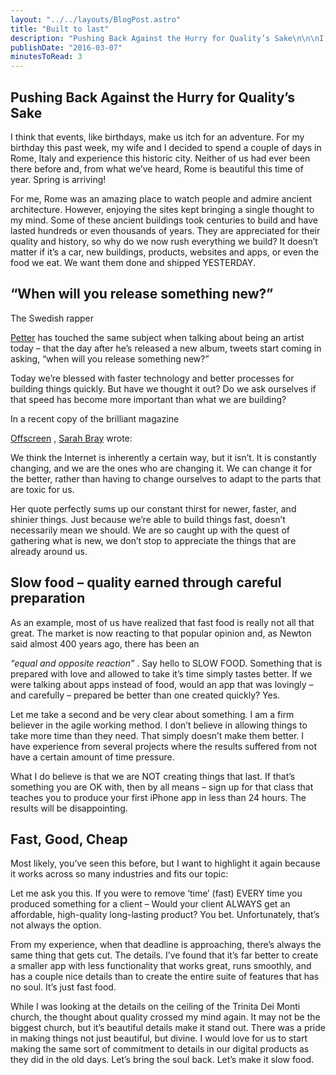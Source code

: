 ```yaml
---
layout: "../../layouts/BlogPost.astro"
title: "Built to last"
description: "Pushing Back Against the Hurry for Quality’s Sake\n\n\nI think that events, like birthdays, make us itch for an adventure. For my birthday this past week, my wife and I decided to spend a couple of days in Rome, Italy and experience this historic city. Neither of us had ever been there before and, from what we’ve heard, Rome is beautiful this time of year. Spring is arriving!\n\n\nFor me, Rome was an amazing place to watch people and admire ancient architecture. However, enjoying the sites kept bringi"
publishDate: "2016-03-07"
minutesToRead: 3
---
```


<h2 id="pushing-back-against-the-hurry-for-quality%E2%80%99s-sake">Pushing Back Against the Hurry for Quality’s Sake</h>
</h2>
<p>I think that events, like birthdays, make us itch for an adventure. For my birthday this past week, my wife and I decided to spend a couple of days in Rome, Italy and experience this historic city. Neither of us had ever been there before and, from what we’ve heard, Rome is beautiful this time of year. Spring is arriving!</p>
<p>For me, Rome was an amazing place to watch people and admire ancient architecture. However, enjoying the sites kept bringing a single thought to my mind. Some of these ancient buildings took centuries to build and have lasted hundreds or even thousands of years. They are appreciated for their quality and history, so why do we now rush everything we build? It doesn’t matter if it’s a car, new buildings, products, websites and apps, or even the food we eat. We want them done and shipped YESTERDAY.</p>
<h2 id="%E2%80%9Cwhen-will-you-release-something-new%E2%80%9D">“When will you release something new?”</h>
</h2>
<p>The Swedish rapper </p>
<a href="http://www.petter.nu/?ref="antonsten".com" target="_blank">Petter</a>
 has touched the same subject when talking about being an artist today – that the day after he’s released a new album, tweets start coming in asking, “when will you release something new?”</p>
<p>Today we’re blessed with faster technology and better processes for building things quickly. But have we thought it out? Do we ask ourselves if that speed has become more important than what we are building?</p>
<p>In a recent copy of the brilliant magazine </p>
<a href="http://www.offscreenmag.com/?ref="antonsten".com" target="_blank">Offscreen</a>
 , 
<a href="http://www.sarahjbray.com/?ref="antonsten".com" target="_blank">Sarah Bray</a>
 wrote:</p>
<div class="blockquote">
</div>
<div>
<p>We think the Internet is inherently a certain way, but it isn’t. It is constantly changing, and we are the ones who are changing it. We can change it for the better, rather than having to change ourselves to adapt to the parts that are toxic for us. </p>
</div>
<p>Her quote perfectly sums up our constant thirst for newer, faster, and shinier things. Just because we’re able to build things fast, doesn’t necessarily mean we should. We are so caught up with the quest of gathering what is new, we don’t stop to appreciate the things that are already around us.</p>
<h2 id="slow-food-%E2%80%93-quality-earned-through-careful-preparation">Slow food – quality earned through careful preparation</h>
</h2>
<p>As an example, most of us have realized that fast food is really not all that great. The market is now reacting to that popular opinion and, as Newton said almost 400 years ago, there has been an </p>
<em>“equal and opposite reaction”</em>
 . Say hello to SLOW FOOD. Something that is prepared with love and allowed to take it’s time simply tastes better. If we were talking about apps instead of food, would an app that was lovingly – and carefully – prepared be better than one created quickly? Yes.</p>
<p>Let me take a second and be very clear about something. I am a firm believer in the agile working method. I don’t believe in allowing things to take more time than they need. That simply doesn’t make them better. I have experience from several projects where the results suffered from not have a certain amount of time pressure.</p>
<p>What I do believe is that we are NOT creating things that last. If that’s something you are OK with, then by all means – sign up for that class that teaches you to produce your first iPhone app in less than 24 hours. The results will be disappointing.</p>
<h2 id="fast-good-cheap">Fast, Good, Cheap</h>
</h2>
<p>Most likely, you’ve seen this before, but I want to highlight it again because it works across so many industries and fits our topic:</p>
<MDXImage src="/images/triangle-1024x658.webp" alt="across so many industries and fits our topic Let... - Triangle x" width={1024} height={658} />
<p>Let me ask you this. If you were to remove ‘time’ (fast) EVERY time you produced something for a client – Would your client ALWAYS get an affordable, high-quality long-lasting product? You bet. Unfortunately, that’s not always the option.</p>
<p>From my experience, when that deadline is approaching, there’s always the same thing that gets cut. The details. I’ve found that it’s far better to create a smaller app with less functionality that works great, runs smoothly, and has a couple nice details than to create the entire suite of features that has no soul. It’s just fast food.</p>
<p>While I was looking at the details on the ceiling of the Trinita Dei Monti church, the thought about quality crossed my mind again. It may not be the biggest church, but it’s beautiful details make it stand out. There was a pride in making things not just beautiful, but divine. I would love for us to start making the same sort of commitment to details in our digital products as they did in the old days. Let’s bring the soul back. Let’s make it slow food.</p>
